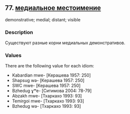 ## 77. <a href =  'https://agricolamz.github.io/The_Circassian_Isoglosses_Database/77.html'>медиальное местоимение</a>
demonstrative; medial; distant; visible

### Description

Существуют разные корни медиальных демонстративов.

### Values
There are the following value for each idiom:

* Kabardian  mwe- [Керашева 1957: 250] 
* Shapsug  wə- [Керашева 1957: 250] 
* SWC  mwe- [Керашева 1957: 250] 
* Bzhedug  ɣʷe- [Ситимова 2004: 78-79] 
* Abzakh  mwe- [Тхаркахо 1993: 93] 
* Temirgoi  mwe- [Тхаркахо 1993: 93] 
* Bzhedug  wə- [Тхаркахо 1993: 93] 

